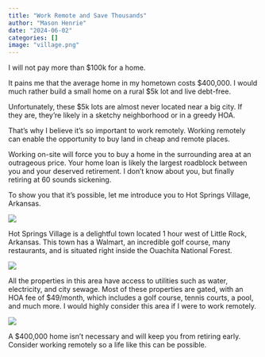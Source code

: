```yaml
---
title: "Work Remote and Save Thousands"
author: "Mason Henrie"
date: "2024-06-02"
categories: []
image: "village.png"
---
```


I will not pay more than $100k for a home.

It pains me that the average home in my hometown costs $400,000. I would much rather build a small home on a rural $5k lot and live debt-free.

Unfortunately, these $5k lots are almost never located near a big city. If they are, they're likely in a sketchy neighborhood or in a greedy HOA.

That's why I believe it's so important to work remotely. Working remotely can enable the opportunity to buy land in cheap and remote places.

Working on-site will force you to buy a home in the surrounding area at an outrageous price. Your home loan is likely the largest roadblock between you and your deserved retirement. I don't know about you, but finally retiring at 60 sounds sickening.

To show you that it's possible, let me introduce you to Hot Springs Village, Arkansas.

![](village.png)

Hot Springs Village is a delightful town located 1 hour west of Little Rock, Arkansas. This town has a Walmart, an incredible golf course, many restaurants, and is situated right inside the Ouachita National Forest.

![](map.png)

All the properties in this area have access to utilities such as water, electricity, and city sewage. Most of these properties are gated, with an HOA fee of $49/month, which includes a golf course, tennis courts, a pool, and much more. I would highly consider this area if I were to work remotely.

![](arkansas.png)

A $400,000 home isn't necessary and will keep you from retiring early. Consider working remotely so a life like this can be possible.



